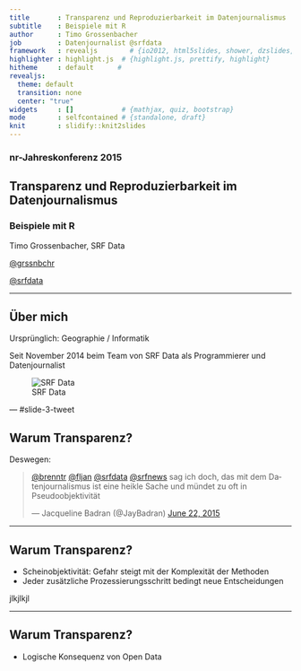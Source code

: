```yaml
---
title       : Transparenz und Reproduzierbarkeit im Datenjournalismus
subtitle    : Beispiele mit R
author      : Timo Grossenbacher
job         : Datenjournalist @srfdata
framework   : revealjs        # {io2012, html5slides, shower, dzslides, ...}
highlighter : highlight.js  # {highlight.js, prettify, highlight}
hitheme     : default      # 
revealjs:
  theme: default
  transition: none
  center: "true"
widgets     : []            # {mathjax, quiz, bootstrap}
mode        : selfcontained # {standalone, draft}
knit        : slidify::knit2slides
---
```


### nr-Jahreskonferenz 2015
## Transparenz und Reproduzierbarkeit im Datenjournalismus

### Beispiele mit R


Timo Grossenbacher, SRF Data

[@grssnbchr](http://twitter.com/grssnbchr)

[@srfdata](http://twitter.com/srfdata)

--- 

## Über mich

Ursprünglich: Geographie / Informatik

Seit November 2014 beim Team von SRF Data als Programmierer und Datenjournalist 

![SRF Data](assets/img/srfdata.jpg)


--- #slide-3-tweet

## Warum Transparenz?

Deswegen: 

<blockquote class="twitter-tweet" data-conversation="none" data-cards="hidden" data-partner="tweetdeck"><p lang="de" dir="ltr"><a href="https://twitter.com/brenntr">@brenntr</a> <a href="https://twitter.com/fljan">@fljan</a> <a href="https://twitter.com/srfdata">@srfdata</a> <a href="https://twitter.com/srfnews">@srfnews</a> sag ich doch, das mit dem Datenjournalismus ist eine heikle Sache und mündet zu oft in Pseudoobjektivität</p>&mdash; Jacqueline Badran (@JayBadran) <a href="https://twitter.com/JayBadran/status/613021865007820800">June 22, 2015</a></blockquote>
<script async src="//platform.twitter.com/widgets.js" charset="utf-8"></script>

--- 

## Warum Transparenz?

- Scheinobjektivität: Gefahr steigt mit der Komplexität der Methoden
- Jeder zusätzliche Prozessierungsschritt bedingt neue Entscheidungen

<aside class="notes">jlkjlkjl</aside>
                
--- 

## Warum Transparenz?

- Logische Konsequenz von Open Data


